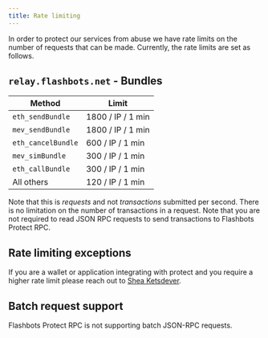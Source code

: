 ```yaml
---
title: Rate limiting
---
```


In order to protect our services from abuse we have rate limits on the number of requests that can be made. Currently, the rate limits are set as follows.

## `relay.flashbots.net` - Bundles

| Method              | Limit              |
|---------------------|--------------------|
| `eth_sendBundle`    | 1800 / IP / 1 min  |
| `mev_sendBundle`    | 1800 / IP / 1 min  |
| `eth_cancelBundle`  | 600 / IP / 1 min   |
| `mev_simBundle`     | 300 / IP / 1 min   |
| `eth_callBundle`    | 300 / IP / 1 min   |
| All others          | 120 / IP / 1 min   |

Note that this is _requests_ and not _transactions_ submitted per second. There is no limitation on the number of transactions in a request. Note that you are not required to read JSON RPC requests to send transactions to Flashbots Protect RPC.

## Rate limiting exceptions

If you are a wallet or application integrating with protect and you require a higher rate limit please reach out to [Shea Ketsdever](https://twitter.com/SheaKetsdever).

## Batch request support

Flashbots Protect RPC is not supporting batch JSON-RPC requests.
